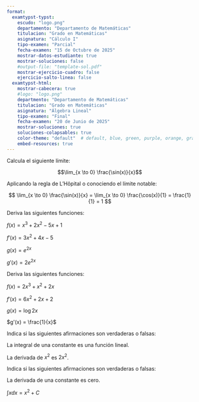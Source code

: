 ```yaml
---
format:
  examtypst-typst:
    escudo: "logo.png"
    departamento: "Departamento de Matemáticas"
    titulacion: "Grado en Matemáticas"
    asignatura: "Cálculo I"
    tipo-examen: "Parcial"
    fecha-examen: "15 de Octubre de 2025"
    mostrar-datos-estudiante: true
    mostrar-soluciones: false
    #output-file: "template-sol.pdf"
    mostrar-ejercicio-cuadro: false
    ejercicio-salto-linea: false
  examtypst-html:
    mostrar-cabecera: true
    #logo: "logo.png"
    departmento: "Departamento de Matemáticas"
    titulacion: "Grado en Matemáticas"
    asignatura: "Álgebra Lineal"
    tipo-examen: "Final"
    fecha-examen: "20 de Junio de 2025"
    mostrar-soluciones: true
    soluciones-colapsables: true
    color-theme: "default"  # default, blue, green, purple, orange, gray
    embed-resources: true
---
```



:::{.tabla-calificaciones arguments='ejercicios: (
    (nombre: "Ejercicio 1", puntos: 3),
    (nombre: "Ejercicio 2", puntos: 1.5),
    (nombre: "Ejercicio 3", puntos: 1.5),
    (nombre: "Ejercicio 4", puntos: 2),
    (nombre: "Ejercicio 5", puntos: 2)
)'}

:::


:::{.ejercicio arguments="puntos: 3"}
Calcula el siguiente límite:

$$\lim_{x \to 0} \frac{\sin(x)}{x}$$

:::{.espacio-desarrollo arguments="lineas: 5, puntos: false"}

:::

:::{.solucion}
Aplicando la regla de L'Hôpital o conociendo el límite notable:

$$
\lim_{x \to 0} \frac{\sin(x)}{x} = \lim_{x \to 0} \frac{\cos(x)}{1} = \frac{1}{1} = 1
$$
:::

:::


:::{.ejercicio arguments="puntos: 1.5"}
Deriva las siguientes funciones:

:::{.apartado}
$f(x) = x^3 + 2x^2 - 5x + 1$

:::{.solucion}
$f'(x) = 3x^2 + 4x - 5$
:::
:::

:::{.apartado}
$g(x) = e^{2x}$

:::{.solucion}
$g'(x) = 2e^{2x}$
:::

:::

:::

:::{.ejercicio arguments="puntos: 1.5"}
Deriva las siguientes funciones:

:::{.apartado}
$f(x) = 2x^3 + x^2 + 2x$

:::{.solucion}
$f'(x) = 6x^2 + 2x + 2$
:::
:::

:::{.apartado}
$g(x) = \log{2x}$

:::{.solucion}
$g'(x) = \frac{1}{x}$
:::

:::

:::




:::{.ejercicio arguments="puntos: 2"}
Indica si las siguientes afirmaciones son verdaderas o falsas:

:::{.verdadero-falso arguments='correcta: true'}
La integral de una constante es una función lineal.
:::

:::{.verdadero-falso arguments='correcta: false'}
La derivada de $x^2$ es $2x^2$.
:::
:::



:::{.ejercicio arguments="puntos: 2"}
Indica si las siguientes afirmaciones son verdaderas o falsas:

:::{.verdadero-falso arguments='correcta: true, numeracion: true, tipo-numeracion: "letra"'}
La derivada de una constante es cero.
:::

:::{.verdadero-falso arguments='correcta: false, numeracion: true, tipo-numeracion: "letra"'}
$\int x dx = x^2 + C$
:::
:::

